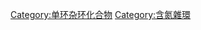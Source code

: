{{catmore}}
{{Commons cat|Piperidines}}

[[Category:单环杂环化合物|Category:单环杂环化合物]]
[[Category:含氮雜環|Category:含氮雜環]]